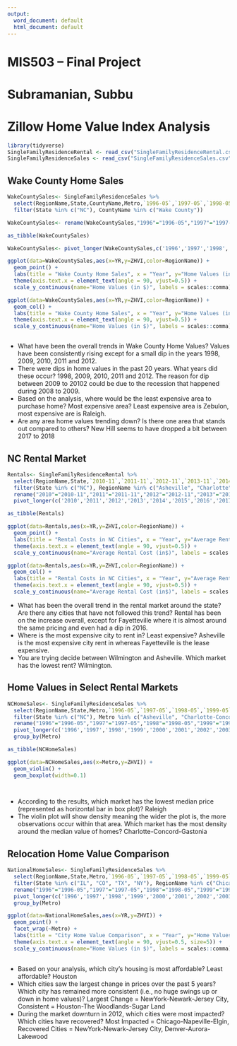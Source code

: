 ```yaml
---
output:
  word_document: default
  html_document: default
---
```



# MIS503 – Final Project
# Subramanian, Subbu
# Zillow Home Value Index Analysis

```r
library(tidyverse)
SingleFamilyResidenceRental <- read_csv("SingleFamilyResidenceRental.csv")
SingleFamilyResidenceSales <- read_csv("SingleFamilyResidenceSales.csv")
```

## Wake County Home Sales

```r

WakeCountySales<- SingleFamilyResidenceSales %>%
  select(RegionName,State,CountyName,Metro,`1996-05`,`1997-05`,`1998-05`,`1999-05`,`2000-05`,`2001-05`,`2002-05`,`2003-05`,`2004-05`,`2005-05`,`2006-05`,`2007-05`,`2008-05`,`2009-05`,`2010-05`,`2011-05`,`2012-05`,`2013-05`,`2014-05`,`2015-05`,`2016-05`,`2017-05`,`2018-05`) %>%
  filter(State %in% c("NC"), CountyName %in% c("Wake County")) 

WakeCountySales<- rename(WakeCountySales,"1996"="1996-05","1997"="1997-05","1998"="1998-05","1999"="1999-05","2000"="2000-05","2001"="2001-05","2002"="2002-05","2003"="2003-05","2004"="2004-05","2005"="2005-05","2006"="2006-05","2007"="2007-05","2008"="2008-05","2009"="2009-05","2010"="2010-05","2011"="2011-05","2012"="2012-05","2013"="2013-05","2014"="2014-05","2015"="2015-05","2016"="2016-05","2017"="2017-05","2018"="2018-05")

as_tibble(WakeCountySales)

WakeCountySales<- pivot_longer(WakeCountySales,c('1996','1997','1998','1999','2000','2001','2002','2003','2004','2005','2006','2007','2008','2009','2010','2011','2012','2013','2014','2015','2016','2017','2018'),names_to="YR",values_to="ZHVI")

ggplot(data=WakeCountySales,aes(x=YR,y=ZHVI,color=RegionName)) +
  geom_point() +
  labs(title = "Wake County Home Sales", x = "Year", y="Home Values (in$)") +
  theme(axis.text.x = element_text(angle = 90, vjust=0.5)) +
  scale_y_continuous(name="Home Values (in $)", labels = scales::comma)

ggplot(data=WakeCountySales,aes(x=YR,y=ZHVI,color=RegionName)) +
  geom_col() +
  labs(title = "Wake County Home Sales", x = "Year", y="Home Values (in$)") +
  theme(axis.text.x = element_text(angle = 90, vjust=0.5)) +
  scale_y_continuous(name="Home Values (in $)", labels = scales::comma)



```

* What have been the overall trends in Wake County Home Values? Values have been consistently rising except for a small dip in the years 1998, 2009, 2010, 2011 and 2012. 
* There were dips in home values in the past 20 years. What years did these occur? 1998, 2009, 2010, 2011 and 2012. The reason for dip between 2009 to 20102 could be due to the recession that happened during 2008 to 2009.
* Based on the analysis, where would be the least expensive area to purchase home? Most expensive area? Least expensive area is Zebulon, most expensive are is Raleigh.
* Are any area home values trending down? Is there one area that stands out compared to others? New Hill seems to have dropped a bit between 2017 to 2018


## NC Rental Market

```r

Rentals<- SingleFamilyResidenceRental %>%
  select(RegionName,State,`2010-11`,`2011-11`,`2012-11`,`2013-11`,`2014-11`,`2015-11`,`2016-11`,`2017-11`,`2018-10`) %>%
  filter(State %in% c("NC"), RegionName %in% c("Asheville", "Charlotte", "Durham", "Fayetteville", "Raleigh", "Wilmington")) %>%
  rename("2010"="2010-11","2011"="2011-11","2012"="2012-11","2013"="2013-11","2014"="2014-11","2015"="2015-11","2016"="2016-11","2017"="2017-11","2018"="2018-10") %>%
  pivot_longer(c('2010','2011','2012','2013','2014','2015','2016','2017','2018'),names_to="YR",values_to="ZHVI")

as_tibble(Rentals)

ggplot(data=Rentals,aes(x=YR,y=ZHVI,color=RegionName)) +
  geom_point() +
  labs(title = "Rental Costs in NC Cities", x = "Year", y="Average Rental Cost (in$)") +
  theme(axis.text.x = element_text(angle = 90, vjust=0.5)) +
  scale_y_continuous(name="Average Rental Cost (in$)", labels = scales::comma)

ggplot(data=Rentals,aes(x=YR,y=ZHVI,color=RegionName)) +
  geom_col() +
  labs(title = "Rental Costs in NC Cities", x = "Year", y="Average Rental Cost (in$)") +
  theme(axis.text.x = element_text(angle = 90, vjust=0.5)) +
  scale_y_continuous(name="Average Rental Cost (in$)", labels = scales::comma)


```

* What has been the overall trend in the rental market around the state? Are there any cities that have not followed this trend? Rental has been on the increase overall, except for Fayetteville where it is almost around the same pricing and even had a dip in 2016.
* Where is the most expensive city to rent in? Least expensive? Asheville is the most expensive city rent in whereas Fayetteville is the lease expensive.
* You are trying decide between Wilmington and Asheville. Which market has the lowest rent? Wilmington.


## Home Values in Select Rental Markets

```r

NCHomeSales<- SingleFamilyResidenceSales %>%
  select(RegionName,State,Metro,`1996-05`,`1997-05`,`1998-05`,`1999-05`,`2000-05`,`2001-05`,`2002-05`,`2003-05`,`2004-05`,`2005-05`,`2006-05`,`2007-05`,`2008-05`,`2009-05`,`2010-05`,`2011-05`,`2012-05`,`2013-05`,`2014-05`,`2015-05`,`2016-05`,`2017-05`,`2018-05`) %>%
  filter(State %in% c("NC"), Metro %in% c("Asheville", "Charlotte-Concord-Gastonia", "Raleigh", "Wilmington")) %>%
  rename("1996"="1996-05","1997"="1997-05","1998"="1998-05","1999"="1999-05","2000"="2000-05","2001"="2001-05","2002"="2002-05","2003"="2003-05","2004"="2004-05","2005"="2005-05","2006"="2006-05","2007"="2007-05","2008"="2008-05","2009"="2009-05","2010"="2010-05","2011"="2011-05","2012"="2012-05","2013"="2013-05","2014"="2014-05","2015"="2015-05","2016"="2016-05","2017"="2017-05","2018"="2018-05") %>%
  pivot_longer(c('1996','1997','1998','1999','2000','2001','2002','2003','2004','2005','2006','2007','2008','2009','2010','2011','2012','2013','2014','2015','2016','2017','2018'),names_to="YR",values_to="ZHVI") %>%
  group_by(Metro)

as_tibble(NCHomeSales)

ggplot(data=NCHomeSales,aes(x=Metro,y=ZHVI)) +
  geom_violin() +
  geom_boxplot(width=0.1)
  



```

* According to the results, which market has the lowest median price (represented as horizontal bar in box plot)? Raleigh
* The violin plot will show density meaning the wider the plot is, the more observations occur within that area. Which market has the most density around the median value of homes? Charlotte-Concord-Gastonia


## Relocation Home Value Comparison

```r

NationalHomeSales<- SingleFamilyResidenceSales %>%
  select(RegionName,State,Metro,`1996-05`,`1997-05`,`1998-05`,`1999-05`,`2000-05`,`2001-05`,`2002-05`,`2003-05`,`2004-05`,`2005-05`,`2006-05`,`2007-05`,`2008-05`,`2009-05`,`2010-05`,`2011-05`,`2012-05`,`2013-05`,`2014-05`,`2015-05`,`2016-05`,`2017-05`,`2018-05`) %>%
  filter(State %in% c("IL", "CO", "TX", "NY"), RegionName %in% c("Chicago", "Denver", "Houston", "New York")) %>%
  rename("1996"="1996-05","1997"="1997-05","1998"="1998-05","1999"="1999-05","2000"="2000-05","2001"="2001-05","2002"="2002-05","2003"="2003-05","2004"="2004-05","2005"="2005-05","2006"="2006-05","2007"="2007-05","2008"="2008-05","2009"="2009-05","2010"="2010-05","2011"="2011-05","2012"="2012-05","2013"="2013-05","2014"="2014-05","2015"="2015-05","2016"="2016-05","2017"="2017-05","2018"="2018-05") %>%
  pivot_longer(c('1996','1997','1998','1999','2000','2001','2002','2003','2004','2005','2006','2007','2008','2009','2010','2011','2012','2013','2014','2015','2016','2017','2018'),names_to="YR",values_to="ZHVI") %>%
  group_by(Metro)

ggplot(data=NationalHomeSales,aes(x=YR,y=ZHVI)) +
  geom_point() +
  facet_wrap(~Metro) +
  labs(title = "City Home Value Comparison", x = "Year", y="Home Values (in$)") +
  theme(axis.text.x = element_text(angle = 90, vjust=0.5, size=5)) +
  scale_y_continuous(name="Home Values (in $)", labels = scales::comma)
  

```


* Based on your analysis, which city’s housing is most affordable? Least affordable? Houston
* Which cities saw the largest change in prices over the past 5 years? Which city has remained more consistent (i.e., no huge swings up or down in home values)? Largest Change = NewYork-Newark-Jersey City, Consistent = Houston-The Woodlands-Sugar Land
* During the market downturn in 2012, which cities were most impacted? Which cities have recovered? Most Impacted = Chicago-Napeville-Elgin, Recovered Cities = NewYork-Newark-Jersey City, Denver-Aurora-Lakewood


